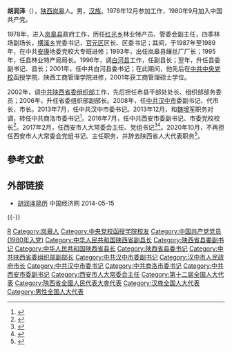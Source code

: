 '''胡润泽'''（{{bd|1958年|12月|catIdx=Hu胡}}），[[陕西|陕西]][[岚皋|岚皋]]人。男，[[汉族|汉族]]。1978年12月参加工作，1980年9月加入中国共产党。

1978年，进入[[岚皋县|岚皋县]]政府工作，历任[[红光乡|红光乡]]林业特产员、管委会副主任，四季林场副场长，[[横溪乡|横溪乡]]党委书记，[[官元镇|官元区]]区长、区委书记；其间，于1987年至1989年，在中共[[安康|安康]]地委党校大专班进修；1993年，出任岚皋县缫丝厂厂长；1995年，任县林业特产局局长。1996年，调[[白河县|白河县]]工作，任副县长；翌年，升任县委副书记、县长；2001年，任中共白河县委书记；在此期间，他先后在[[中共中央党校|中共中央党校]]函授学院、陕西工商管理学院进修，2001年获工商管理硕士学位。

2002年，调[[中共陕西省委|中共陕西省委组织部]]工作，先后担任市县干部处处长、组织部部务委员；2006年，升任省委组织部副部长。2008年，任[[中共|中共]][[汉中市|汉中市]]委副书记、代市长，市长。2013年7月，任中共汉中市委书记。2013年12月，和[[魏增军|魏增军]]职务对调，转任中共商洛市委书记<ref>{{cite news|title=胡润泽任商洛市委书记|url=http://renshi.people.com.cn/n/2013/1227/c139617-23956113.html|accessdate=2013-12-29|newspaper=人民网|archive-date=2020-10-17|archive-url=https://web.archive.org/web/20201017194353/http://renshi.people.com.cn/n/2013/1227/c139617-23956113.html|dead-url=no}}</ref>。2016年7月，任中共西安市委副书记、市委党校校长<ref>{{cite news|title=陕西商洛市长陈俊出任市委书记，原书记胡润泽已赴西安工作|url=http://www.thepaper.cn/newsDetail_forward_1509558|accessdate=2016-08-05|newspaper=澎湃新闻|archive-date=2020-10-17|archive-url=https://web.archive.org/web/20201017194357/http://www.thepaper.cn/newsDetail_forward_1509558|dead-url=no}}</ref>。2017年2月，任西安市人大常委会主任、党组书记<ref>{{cite news|title=胡润泽任西安市人大常委会党组书记，岳华峰任市政协党组书记|url=http://www.thepaper.cn/newsDetail_forward_1613436|accessdate=2017-02-07|work=澎湃新闻|archive-date=2020-10-17|archive-url=https://web.archive.org/web/20201017194403/http://www.thepaper.cn/newsDetail_forward_1613436|dead-url=no}}</ref><ref>{{cite web|url=http://www.thepaper.cn/newsDetail_forward_1626281|title=胡润泽当选西安市人大常委会主任，曾任市委副书记等职|publisher=澎湃新闻|accessdate=2017-02-25|archive-date=2020-10-17|archive-url=https://web.archive.org/web/20201017194407/http://www.thepaper.cn/newsDetail_forward_1626281|dead-url=no}}</ref>。2020年10月，不再担任西安市人大常委会党组书记、主任职务，并辞去陕西省人大代表职务<ref>{{Cite news|url=https://baijiahao.baidu.com/s?id=1712842301112977298&wfr=spider&for=pc|title=西安市人大常委会主任胡润泽已辞去陕西省人大代表职务|author=澎湃新闻|work=澎湃新闻|date=2020-10-06|accessdate=2020-11-07|language=zh-hans|archive-date=2021-11-17|archive-url=https://web.archive.org/web/20211117061019/https://baijiahao.baidu.com/s?id=1712842301112977298&wfr=spider&for=pc|dead-url=no}}</ref>。

==參考文獻==
{{reflist}}

==外部链接==
*[http://district.ce.cn/newarea/sddy/201312/27/t20131227_2006328_1.shtml 胡润泽简历] {{Wayback|url=http://district.ce.cn/newarea/sddy/201312/27/t20131227_2006328_1.shtml |date=20201017195338 }} 中国经济网 2014-05-15

{{-}}
{{start box}}
{{s-ppo|cpc}}
{{s-before|[[魏增军|魏增军]]}}
{{s-title|[[中国共产党商洛市委员会|中国共产党商洛市委员会]]书记|2013年12月－2016年7月}} 
{{s-after|[[陈俊_(1961年)|陈俊]]}}
{{s-before|[[张会民|张会民]]}}
{{s-title|[[中国共产党汉中市委员会|中国共产党汉中市委员会]]书记|2013年7月－2013年12月}}
{{s-after|[[魏增军|魏增军]]}}
{{s-gov|prc}}
{{s-before|[[赵乐秦|赵乐秦]]}}
{{s-title|[[汉中市市长列表|汉中市人民政府市长]]|2008年2月－2013年6月}}
{{s-after|[[王建军_(1963年)|王建军]]}}
{{s-par|prc-lpc}}
{{s-before|[[陈宝根|陈宝根]]}}
{{s-title|[[西安市人民代表大会常务委员会|西安市人民代表大会常务委员会]]主任|2017年2月－2020年10月}}
{{s-after|[[韩松_(1965年)|韩松]]}}
{{end box}}

{{DEFAULTSORT:Hu胡}}
[[Category:胡姓|R]]
[[Category:岚皋人|Category:岚皋人]]
[[Category:中央党校函授学院校友|Category:中央党校函授学院校友]]
[[Category:中国共产党党员_(1980年入党)|Category:中国共产党党员 (1980年入党)]]
[[Category:中华人民共和国陕西省副县长|Category:中华人民共和国陕西省副县长]]
[[Category:陕西省县委副书记|Category:陕西省县委副书记]]
[[Category:中华人民共和国陕西省县长|Category:中华人民共和国陕西省县长]]
[[Category:陕西省县委书记|Category:陕西省县委书记]]
[[Category:中共陕西省委组织部副部长|Category:中共陕西省委组织部副部长]]
[[Category:中共汉中市委副书记|Category:中共汉中市委副书记]]
[[Category:汉中市人民政府市长|Category:汉中市人民政府市长]]
[[Category:中共汉中市委书记|Category:中共汉中市委书记]]
[[Category:中共商洛市委书记|Category:中共商洛市委书记]]
[[Category:中共西安市委副书记|Category:中共西安市委副书记]]
[[Category:西安市人大常委会主任|Category:西安市人大常委会主任]]
[[Category:第十二届全国人大代表|Category:第十二届全国人大代表]]
[[Category:陝西省全國人民代表大會代表|Category:陝西省全國人民代表大會代表]]
[[Category:汉族全国人大代表|Category:汉族全国人大代表]]
[[Category:男性全国人大代表|Category:男性全国人大代表]]